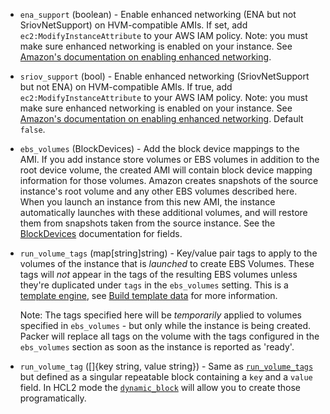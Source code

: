 <!-- Code generated from the comments of the Config struct in builder/amazon/ebsvolume/builder.go; DO NOT EDIT MANUALLY -->

- `ena_support` (boolean) - Enable enhanced networking (ENA but not SriovNetSupport) on
  HVM-compatible AMIs. If set, add `ec2:ModifyInstanceAttribute` to your
  AWS IAM policy. Note: you must make sure enhanced networking is enabled
  on your instance. See [Amazon's documentation on enabling enhanced
  networking](https://docs.aws.amazon.com/AWSEC2/latest/UserGuide/enhanced-networking.html#enabling_enhanced_networking).

- `sriov_support` (bool) - Enable enhanced networking (SriovNetSupport but not ENA) on
  HVM-compatible AMIs. If true, add `ec2:ModifyInstanceAttribute` to your
  AWS IAM policy. Note: you must make sure enhanced networking is enabled
  on your instance. See [Amazon's documentation on enabling enhanced
  networking](https://docs.aws.amazon.com/AWSEC2/latest/UserGuide/enhanced-networking.html#enabling_enhanced_networking).
  Default `false`.

- `ebs_volumes` (BlockDevices) - Add the block device mappings to the AMI. If you add instance store
  volumes or EBS volumes in addition to the root device volume, the
  created AMI will contain block device mapping information for those
  volumes. Amazon creates snapshots of the source instance's root volume
  and any other EBS volumes described here. When you launch an instance
  from this new AMI, the instance automatically launches with these
  additional volumes, and will restore them from snapshots taken from the
  source instance. See the [BlockDevices](#block-devices-configuration)
  documentation for fields.

- `run_volume_tags` (map[string]string) - Key/value pair tags to apply to the volumes of the instance that is
  *launched* to create EBS Volumes. These tags will *not* appear in the
  tags of the resulting EBS volumes unless they're duplicated under `tags`
  in the `ebs_volumes` setting. This is a [template
  engine](/docs/templates/engine), see [Build template
  data](#build-template-data) for more information.
  
   Note: The tags specified here will be *temporarily* applied to volumes
  specified in `ebs_volumes` - but only while the instance is being
  created. Packer will replace all tags on the volume with the tags
  configured in the `ebs_volumes` section as soon as the instance is
  reported as 'ready'.

- `run_volume_tag` ([]{key string, value string}) - Same as [`run_volume_tags`](#run_volume_tags) but defined as a singular
  repeatable block containing a `key` and a `value` field. In HCL2 mode
  the
  [`dynamic_block`](/docs/configuration/hcl2/expressions#dynamic-blocks)
  will allow you to create those programatically.
